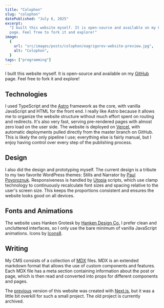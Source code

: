 ```yaml
---
title: "Colophon"
slug: "colophon"
datePublished: "July 6, 2025"
excerpt:
  "I built this website myself. It is open-source and available on my GitHub
  page. Feel free to fork it and explore!"
image:
  {
    url: "src/images/posts/colophon/eagrigorev-website-preview.jpg",
    alt: "Colophon",
  }
tags: ["programming"]
---
```



I built this website myself. It is open-source and available on my
[GitHub](https://github.com/eagrigorev/eagrigorev-website-astro) page. Feel free to
fork it and explore!

## Technologies

I used TypeScript and the [Astro](https://astro.build/) framework as the core,
with vanilla JavaScript and HTML for the front end. I really like Astro because it allows me to organize the website structure without much effort spent on routing and
redirects. It's also very fast, serving pre-rendered pages with almost zero load on the user side. The website is deployed on [Vercel](https://vercel.com/), with
automatic deployments pulled directly from the master branch on GitHub. This is
likely the only pipeline I use; everything else is fairly manual, but I enjoy
having control over every step of the publishing process.

## Design

I also did the design and prototyping myself. The current design is a tribute to
my two favorite WordPress themes: Stills and Narrator by
[Paul Povoroznuk](https://www.instagram.com/ppovoroznuk/). Responsiveness is
handled by [Utopia](https://utopia.fyi/) scripts, which use clamp technology to
continuously recalculate font sizes and spacing relative to the user's screen
size. This keeps the proportions consistent and ensures the website looks good
on all devices.

## Fonts and Animations

The website uses Hanken Grotesk by [Hanken Design Co.](https://hanken.co/) I prefer clean
and uncluttered interfaces, so I only use the bare minimum of vanilla JavaScript
animations. Icons by [Icons8](https://icons8.com/icons/).

## Writing

My CMS consists of a collection of [MDX](https://mdxjs.com/) files. MDX is an
extended markdown format that allows the use of custom components and features.
Each MDX file has a meta section containing information about the post or page,
which is then read and converted into props for different components and pages.

<EmbedImage
  src={oldWebsitePreview}
  description="This is the old version of my website."
/>

The [previous](https://github.com/eagrigorev/eagrigorev-website-nextjs/) version of this website was created with [Next.js](https://nextjs.org/), but it was a little bit overkill for such a small project. The old project is currently archived.

